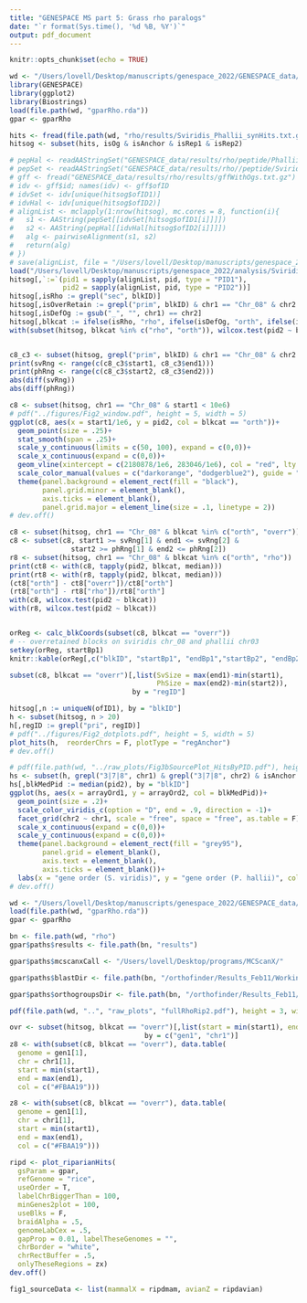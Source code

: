 ```yaml
---
title: "GENESPACE MS part 5: Grass rho paralogs"
date: "`r format(Sys.time(), '%d %B, %Y')`"
output: pdf_document
---
```


```r
knitr::opts_chunk$set(echo = TRUE)
```


```r
wd <- "/Users/lovell/Desktop/manuscripts/genespace_2022/GENESPACE_data/results/"
library(GENESPACE)
library(ggplot2)
library(Biostrings)
load(file.path(wd, "gparRho.rda"))
gpar <- gparRho

hits <- fread(file.path(wd, "rho/results/Sviridis_Phallii_synHits.txt.gz"), na.strings = c("", "NA"))
hitsog <- subset(hits, isOg & isAnchor & isRep1 & isRep2)

# pepHal <- readAAStringSet("GENESPACE_data/results/rho/peptide/Phallii.fa")
# pepSet <- readAAStringSet("GENESPACE_data/results/rho//peptide/Sviridis.fa")
# gff <- fread("GENESPACE_data/results/rho/results/gffWithOgs.txt.gz")
# idv <- gff$id; names(idv) <- gff$ofID
# idvSet <- idv[unique(hitsog$ofID1)]
# idvHal <- idv[unique(hitsog$ofID2)]
# alignList <- mclapply(1:nrow(hitsog), mc.cores = 8, function(i){
#   s1 <- AAString(pepSet[[idvSet[hitsog$ofID1[i]]]])
#   s2 <- AAString(pepHal[[idvHal[hitsog$ofID2[i]]]])
#   alg <- pairwiseAlignment(s1, s2)
#   return(alg)
# })
# save(alignList, file = "/Users/lovell/Desktop/manuscripts/genespace_2022/analysis/Sviridis_Phallii_align.rda")
load("/Users/lovell/Desktop/manuscripts/genespace_2022/analysis/Sviridis_Phallii_align.rda")
hitsog[,`:=`(pid1 = sapply(alignList, pid, type = "PID1"),
             pid2 = sapply(alignList, pid, type = "PID2"))]
hitsog[,isRho := grepl("sec", blkID)]
hitsog[,isOverRetain := grepl("prim", blkID) & chr1 == "Chr_08" & chr2 == "Chr03"]
hitsog[,isDefOg := gsub("_", "", chr1) == chr2]
hitsog[,blkcat := ifelse(isRho, "rho", ifelse(isDefOg, "orth", ifelse(isOverRetain, "overr", "ambig")))]
with(subset(hitsog, blkcat %in% c("rho", "orth")), wilcox.test(pid2 ~ blkcat))


c8_c3 <- subset(hitsog, grepl("prim", blkID) & chr1 == "Chr_08" & chr2 == "Chr03")
print(svRng <- range(c(c8_c3$start1, c8_c3$end1)))
print(phRng <- range(c(c8_c3$start2, c8_c3$end2)))
abs(diff(svRng))
abs(diff(phRng))

c8 <- subset(hitsog, chr1 == "Chr_08" & start1 < 10e6)
# pdf("../figures/Fig2_window.pdf", height = 5, width = 5)
ggplot(c8, aes(x = start1/1e6, y = pid2, col = blkcat == "orth"))+
  geom_point(size = .25)+
  stat_smooth(span = .25)+
  scale_y_continuous(limits = c(50, 100), expand = c(0,0))+
  scale_x_continuous(expand = c(0,0))+
  geom_vline(xintercept = c(2180878/1e6, 283046/1e6), col = "red", lty = 2)+
  scale_color_manual(values = c("darkorange", "dodgerblue2"), guide = "none")+
  theme(panel.background = element_rect(fill = "black"),
        panel.grid.minor = element_blank(),
        axis.ticks = element_blank(),
        panel.grid.major = element_line(size = .1, linetype = 2))
# dev.off()

c8 <- subset(hitsog, chr1 == "Chr_08" & blkcat %in% c("orth", "overr"))
c8 <- subset(c8, start1 >= svRng[1] & end1 <= svRng[2] &
               start2 >= phRng[1] & end2 <= phRng[2])
r8 <- subset(hitsog, chr1 == "Chr_08" & blkcat %in% c("orth", "rho"))
print(ct8 <- with(c8, tapply(pid2, blkcat, median)))
print(rt8 <- with(r8, tapply(pid2, blkcat, median)))
(ct8["orth"] - ct8["overr"])/ct8["orth"]
(rt8["orth"] - rt8["rho"])/rt8["orth"]
with(c8, wilcox.test(pid2 ~ blkcat))
with(r8, wilcox.test(pid2 ~ blkcat))


orReg <- calc_blkCoords(subset(c8, blkcat == "overr"))
# -- overretained blocks on sviridis chr_08 and phallii chr03
setkey(orReg, startBp1)
knitr::kable(orReg[,c("blkID", "startBp1", "endBp1","startBp2", "endBp2", "nHits1", "orient")])

subset(c8, blkcat == "overr")[,list(SvSize = max(end1)-min(start1),
                                    PhSize = max(end2)-min(start2)), 
                              by = "regID"]
```



```r
hitsog[,n := uniqueN(ofID1), by = "blkID"]
h <- subset(hitsog, n > 20)
h[,regID := grepl("pri", regID)]
# pdf("../figures/Fig2_dotplots.pdf", height = 5, width = 5)
plot_hits(h,  reorderChrs = F, plotType = "regAnchor")
# dev.off()
```

```r
# pdf(file.path(wd, "../raw_plots/Fig3bSourcePlot_HitsByPID.pdf"), height = 4.5, width = 6)
hs <- subset(h, grepl("3|7|8", chr1) & grepl("3|7|8", chr2) & isAnchor & isOg)
hs[,blkMedPid := median(pid2), by = "blkID"]
ggplot(hs, aes(x = arrayOrd1, y = arrayOrd2, col = blkMedPid))+
  geom_point(size = .2)+
  scale_color_viridis_c(option = "D", end = .9, direction = -1)+
  facet_grid(chr2 ~ chr1, scale = "free", space = "free", as.table = F)+
  scale_x_continuous(expand = c(0,0))+
  scale_y_continuous(expand = c(0,0))+
  theme(panel.background = element_rect(fill = "grey95"),
        panel.grid = element_blank(),
        axis.text = element_blank(),
        axis.ticks = element_blank())+
  labs(x = "gene order (S. viridis)", y = "gene order (P. hallii)", col = "median PID")
# dev.off()
```


```r
wd <- "/Users/lovell/Desktop/manuscripts/genespace_2022/GENESPACE_data/results"
load(file.path(wd, "gparRho.rda"))
gpar <- gparRho

bn <- file.path(wd, "rho")
gpar$paths$results <- file.path(bn, "results")

gpar$paths$mcscanxCall <- "/Users/lovell/Desktop/programs/MCScanX/"

gpar$paths$blastDir <- file.path(bn, "/orthofinder/Results_Feb11/WorkingDirectory")

gpar$paths$orthogroupsDir <- file.path(bn, "/orthofinder/Results_Feb11/Orthogroups")

pdf(file.path(wd, "..", "raw_plots", "fullRhoRip2.pdf"), height = 3, width = 5)

ovr <- subset(hitsog, blkcat == "overr")[,list(start = min(start1), end = max(end1)),
                                 by = c("gen1", "chr1")]
z8 <- with(subset(c8, blkcat == "overr"), data.table(
  genome = gen1[1],
  chr = chr1[1],
  start = min(start1),
  end = max(end1),
  col = c("#FBAA19")))

z8 <- with(subset(c8, blkcat == "overr"), data.table(
  genome = gen1[1],
  chr = chr1[1],
  start = min(start1),
  end = max(end1),
  col = c("#FBAA19")))

ripd <- plot_riparianHits(
  gsParam = gpar,
  refGenome = "rice",
  useOrder = T,
  labelChrBiggerThan = 100, 
  minGenes2plot = 100,
  useBlks = F,
  braidAlpha = .5,
  genomeLabCex = .5,
  gapProp = 0.01, labelTheseGenomes = "", 
  chrBorder = "white", 
  chrRectBuffer = .5,
  onlyTheseRegions = zx)
dev.off()

fig1_sourceData <- list(mammalX = ripdmam, avianZ = ripdavian)

```

